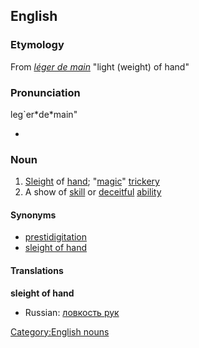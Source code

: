 ==English==
===Etymology===
From {{F.}} ''[[léger de main]]'' "light (weight) of hand"
===Pronunciation===
leg`er*de*main"
*{{audio|en-us-legerdemain.ogg|Audio (US)}}

===Noun===
{{wikipedia}}
{{en-noun-unc}}

#[[Sleight]] of [[hand]]; "[[magic]]" [[trickery]]
#A show of [[skill]] or [[deceitful]] [[ability]]

====Synonyms====
*[[prestidigitation]]
*[[sleight of hand]]

====Translations====
'''sleight of hand'''
{{top}}
{{mid}}
* Russian: [[ловкость рук]]

[[Category:English nouns]]